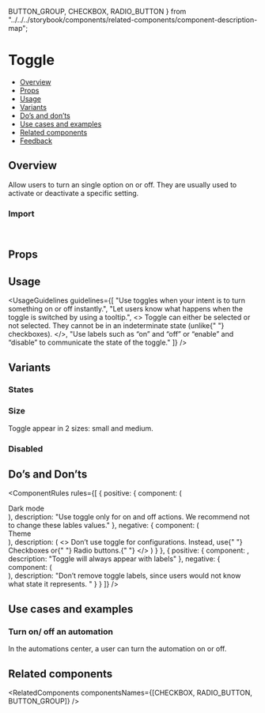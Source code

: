  BUTTON_GROUP,
  CHECKBOX,
  RADIO_BUTTON
} from "../../../storybook/components/related-components/component-description-map";

<Meta of={ToggleStories} />

# Toggle

- [Overview](#overview)
- [Props](#props)
- [Usage](#usage)
- [Variants](#variants)
- [Do’s and don’ts](#dos-and-donts)
- [Use cases and examples](#use-cases-and-examples)
- [Related components](#related-components)
- [Feedback](#feedback)

## Overview

Allow users to turn an single option on or off. They are usually used to activate or deactivate a specific setting.

<Canvas of={ToggleStories.Overview} />

### Import

```js
import { Toggle } from "@vibe/core";
```

## Props

<PropsTable />

## Usage

<UsageGuidelines
  guidelines={[
    "Use toggles when your intent is to turn something on or off instantly.",
    "Let users know what happens when the toggle is switched by using a tooltip.",
    <>
      Toggle can either be selected or not selected. They cannot be in an indeterminate state (unlike{" "}
      <StorybookLink page="Components/Checkbox">checkboxes</StorybookLink>).
    </>,
    "Use labels such as “on” and “off” or “enable” and “disable” to communicate the state of the toggle."
  ]}
/>

<TipOtherComponents />

## Variants

### States

<Canvas of={ToggleStories.States} />

### Size

Toggle appear in 2 sizes: small and medium.

<Canvas of={ToggleStories.Size} />

### Disabled

<Canvas of={ToggleStories.Disabled} />

## Do’s and Don’ts

<ComponentRules
  rules={[
    {
      positive: {
        component: (
          <div className="monday-storybook-toggle_row">
            Dark mode <Toggle />
          </div>
        ),
        description: "Use toggle only for on and off actions. We recommend not to change these lables values."
      },
      negative: {
        component: (
          <div className="monday-storybook-toggle_row">
            Theme <Toggle offOverrideText="Light mode" onOverrideText="Dark mode" />
          </div>
        ),
        description: (
          <>
            Don’t use toggle for configurations. Instead, use{" "}
            <StorybookLink page="Components/Checkbox">Checkboxes</StorybookLink> or{" "}
            <StorybookLink page="Components/RadioButton">Radio buttons.</StorybookLink>{" "}
          </>
        )
      }
    },
    {
      positive: {
        component: <Toggle />,
        description: "Toggle will always appear with labels"
      },
      negative: {
        component: (
          <div className="monday-storybook-toggle_column">
            <Toggle offOverrideText="" />
            <Toggle areLabelsHidden />
          </div>
        ),
        description: "Don’t remove toggle labels, since users would not know what state it represents. "
      }
    }
  ]}
/>

## Use cases and examples

### Turn on/ off an automation

In the automations center, a user can turn the automation on or off.

<Canvas of={ToggleStories.TurnOnOffAnAutomation} />

## Related components

<RelatedComponents componentsNames={[CHECKBOX, RADIO_BUTTON, BUTTON_GROUP]} />
